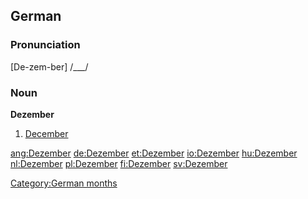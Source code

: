 ==German==

===Pronunciation===
[De-zem-ber] /___/

===Noun===
'''Dezember'''
# [[December]]

[[Category:German months]]

[[ang:Dezember]]
[[de:Dezember]]
[[et:Dezember]]
[[io:Dezember]]
[[hu:Dezember]]
[[nl:Dezember]]
[[pl:Dezember]]
[[fi:Dezember]]
[[sv:Dezember]]
